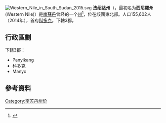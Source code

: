 [[File:Western_Nile_in_South_Sudan_2015.svg|right]]
'''法绍达州'''（{{lang-en|Fashoda State}}，最初名为'''西尼羅州''' (Western Nile)）是[[南蘇丹|南蘇丹]]曾经的一个[[南苏丹行政区划|州]]<ref>{{cite news|url=http://www.southsudannewsagency.com/news/breaking-news/south-sudans-president-appoints-28-governors-defies-peace-agreement|title=South Sudan’s President appoints 28 Governors, defies peace agreement|date=24 December 2015|publisher=South Sudan News Agency|deadurl=yes|archiveurl=https://web.archive.org/web/20160202025755/http://www.southsudannewsagency.com/news/breaking-news/south-sudans-president-appoints-28-governors-defies-peace-agreement|archivedate=2016-02-02|df=}}</ref>，位在該國東北部。人口155,602人（2014年），首府[[科多克|科多克]]，下轄3郡。

== 行政區劃 ==
下轄3郡：
* Panyikang
* 科多克
* Manyo

== 參考資料 ==
{{reflist}}

{{南苏丹省份}}
{{SouthSudan-stub}}
{{DEFAULTSORT:Western Nile}}
[[Category:南苏丹州份|Category:南苏丹州份]]